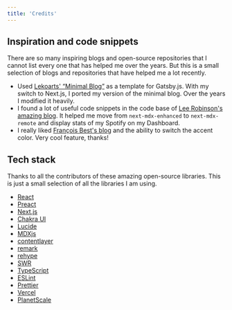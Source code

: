 ```yaml
---
title: 'Credits'
---
```


## Inspiration and code snippets

There are so many inspiring blogs and open-source repositories that I cannot
list every one that has helped me over the years. But this is a small selection
of blogs and repositories that have helped me a lot recently.

- Used [Lekoarts' “Minimal Blog”](https://minimal-blog.lekoarts.de/) as a
  template for Gatsby.js. With my switch to Next.js, I ported my version of the
  minimal blog. Over the years I modified it heavily.
- I found a lot of useful code snippets in the code base of
  [Lee Robinson's amazing blog](https://leerob.io/). It helped me move from
  `next-mdx-enhanced` to `next-mdx-remote` and display stats of my Spotify on my
  Dashboard.
- I really liked [François Best's blog](https://francoisbest.com/) and the
  ability to switch the accent color. Very cool feature, thanks!

## Tech stack

Thanks to all the contributors of these amazing open-source libraries. This is
just a small selection of all the libraries I am using.

- [React](https://reactjs.org/)
- [Preact](https://preactjs.com/)
- [Next.js](https://nextjs.org/)
- [Chakra UI](https://chakra-ui.com/)
- [Lucide](https://lucide.dev/)
- [MDXjs](https://mdxjs.com/)
- [contentlayer](https://www.contentlayer.dev/)
- [remark](https://remark.js.org/)
- [rehype](https://unifiedjs.com/)
- [SWR](https://swr.vercel.app/)
- [TypeScript](https://www.typescriptlang.org/)
- [ESLint](https://eslint.org/)
- [Prettier](https://prettier.io/)
- [Vercel](https://vercel.com/)
- [PlanetScale](https://planetscale.com/)
